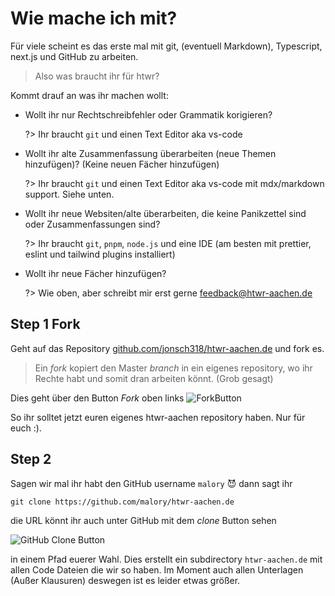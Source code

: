 # Wie mache ich mit?

Für viele scheint es das erste mal mit git, (eventuell Markdown), Typescript, next.js und GitHub zu arbeiten.

> Also was braucht ihr für htwr?

Kommt drauf an was ihr machen wollt:

- Wollt ihr nur Rechtschreibfehler oder Grammatik korigieren?

  ?> Ihr braucht `git` und einen Text Editor aka vs-code

- Wollt ihr alte Zusammenfassung überarbeiten (neue Themen hinzufügen)? (Keine neuen Fächer hinzufügen)

  ?> Ihr braucht `git` und einen Text Editor aka vs-code mit mdx/markdown support.
  Siehe unten.

- Wollt ihr neue Websiten/alte überarbeiten, die keine Panikzettel sind oder Zusammenfassungen sind?

  ?> Ihr braucht `git`, `pnpm`, `node.js` und eine IDE (am besten mit prettier, eslint und tailwind plugins installiert)

- Wollt ihr neue Fächer hinzufügen?

  ?> Wie oben, aber schreibt mir erst gerne [feedback@htwr-aachen.de](mailto:htwr-aachen.de)

## Step 1 Fork

Geht auf das Repository [github.com/jonsch318/htwr-aachen.de](https://github.com/jonsch318/htwr-aachen.de) und fork es.

> Ein _fork_ kopiert den Master _branch_ in ein eigenes repository, wo ihr Rechte habt und somit dran arbeiten könnt. (Grob gesagt)

Dies geht über den Button _Fork_ oben links
![ForkButton](/assets/other/docs/fork.png)

So ihr solltet jetzt euren eigenes htwr-aachen repository haben. Nur für euch :).

## Step 2

Sagen wir mal ihr habt den GitHub username `malory` 😈 dann sagt ihr

`git clone https://github.com/malory/htwr-aachen.de`

die URL könnt ihr auch unter GitHub mit dem _clone_ Button sehen

![GitHub Clone Button](/assets/other/docs/github-clone.png)

in einem Pfad euerer Wahl. Dies erstellt ein subdirectory `htwr-aachen.de` mit allen Code Dateien die wir so haben.
Im Moment auch allen Unterlagen (Außer Klausuren) deswegen ist es leider etwas größer.
